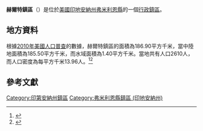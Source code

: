 {{noteTA
|G1=USState
|G2=地名
|G3=Unit
}}
{{Infobox settlement
|official_name            = 赫爾特鎮區
|native_name = Helt Township
|settlement_type          = [[行政鎮區|行政鎮區]]
|image_skyline            = 
|imagesize                = 
|image_map                = Map highlighting Helt Township, Vermillion County, Indiana.svg
|mapsize                  = 250px
|pushpin_map  =USA Indiana
|pushpin_label = 赫爾特鎮區
|pushpin_label_position   = top
|pushpin_map_caption      = 赫爾特鎮區在印地安納州的位置
|subdivision_type         = [[世界政區索引|國家]]
|subdivision_type1        = [[美国州份|州份]]
|subdivision_type2        = [[印地安納州行政区划|縣]]
|subdivision_name         = [[美国|美国]]
|subdivision_name1        = [[印地安納州|印地安納州]]
|subdivision_name2        = [[弗米利恩縣_(印地安納州)|弗米利恩縣]]
|elevation_ft             = 650
|elevation_m              = 198
|timezone                 = [[北美东部時區|北美东部時區]]
|area_total_km2           = 186.90
|area_land_km2            = 185.50
|area_water_km2           = 1.40
|area_total_sq_mi         = 
|area_land_sq_mi          = 
|area_water_sq_mi         = 
|population_as_of         = [[2010年美國人口普查|2010]]
|population_footnotes     = 
|population_total         = 2610
|population_density_km2   = auto
|population_density_sq_mi = auto
|utc_offset               = -5
|coordinates              = {{coord|39|45|32|N|87|27|21|W|type:city_region:US-AL_source:GNS-enwiki|display=inline,title}}
| coor_pinpoint           = 
| coordinates_footnotes   = 
|timezone_DST             = EDT
|utc_offset_DST           = -4
|postal_code_type         = [[美國郵區編號|郵區編號]]
|postal_code              = 47842, 47847, 47854
|area_code                = {{link-en|电话区号765|Area code 765|765}}
|blank_name = [[地名信息系统|GNIS ID]]
|blank_info = 453404
}}
'''赫爾特鎮區'''（{{lang-en|Helt Township}}）是位於[[美國|美國]][[印地安納州|印地安納州]][[弗米利恩縣_(印地安納州)|弗米利恩縣]]的一個[[行政鎮區|行政鎮區]]。

== 地方資料 ==
根據[[2010年美國人口普查|2010年美國人口普查]]的數據，赫爾特鎮區的面積為186.90平方千米，當中陸地面積為185.50平方千米，而水域面積為1.40平方千米。當地共有人口2610人，而人口密度為每平方千米13.96人。<ref name="GR8">{{cite web|url=http://factfinder2.census.gov|publisher=[[美国人口调查局|美国人口调查局]]|accessdate=2011-05-14|title=American FactFinder|archive-date=2013-09-11|archive-url=https://web.archive.org/web/20130911234518/http://factfinder2.census.gov/|dead-url=no}}</ref><ref>{{cite web|url=https://www.citypopulation.de/en/usa/indiana/admin/|title=USA: Indiana (Counties and Townships) - City Population}}</ref>

== 參考文獻 ==
{{reflist}}

{{弗米利恩縣 (印地安納州)}}

{{DEFAULTSORT:Helt Township}}
[[Category:印第安納州鎮區|Category:印第安納州鎮區]]
[[Category:弗米利恩縣鎮區_(印地安納州)|Category:弗米利恩縣鎮區 (印地安納州)]]

{{Indiana-geo-stub}}